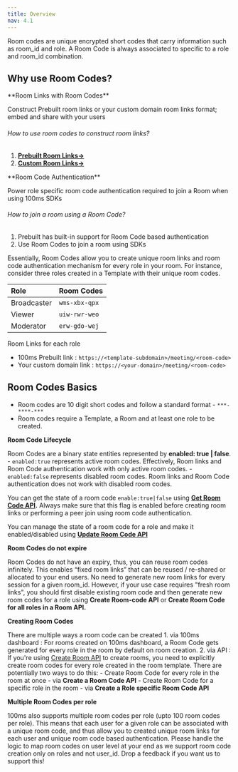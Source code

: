 ```yaml
---
title: Overview
nav: 4.1
---
```


Room codes are unique encrypted short codes that carry information such as room_id and role. A Room Code is always associated to specific to a role and room_id combination.


## Why use Room Codes?


<Note>
**Room Links with Room Codes**

Construct Prebuilt room links or your custom domain room links format; embed and share with your users

###### How to use room codes to construct room links?

1. **[Prebuilt Room Links→](/concepts/v2/concepts/Prebuilt)**
2. **[Custom Room Links→](/concepts/v2/concepts/customUI)**

</Note>

<Note>
**Room Code Authentication**

Power role specific room code authentication required to join a Room when using 100ms SDKs 

###### How to join a room using a Room Code?


1. Prebuilt has built-in support for Room Code based authentication
2. Use Room Codes to join a room using SDKs
</Note>

Essentially, Room Codes allow you to create unique room links and room code authentication mechanism for every role in your room. For instance, consider three roles created in a Template with their unique room codes.

| Role   | Room Codes     | 
| :----- | :------- | 
| Broadcaster | `wms-xbx-qpx`|  
| Viewer | `uiw-rwr-weo` |  
| Moderator | `erw-gdo-wej` |

Room Links for each role
- 100ms Prebuilt link : `https://<template-subdomain>/meeting/<room-code>`
- Your custom domain link : `https://<your-domain>/meeting/<room-code>`


## Room Codes Basics

- Room codes are 10 digit short codes and follow a standard format - `***-****-***`
- Room codes require a Template, a Room and at least one role to be created.



**Room Code Lifecycle**

Room Codes are a binary state entities represented by **enabled: true | false**.
    - `enabled:true` represents active room codes. Effectively, Room links and Room Code authentication work with only active room codes.
    - `enabled:false` represents disabled room codes. Room links and Room Code authentication does not work with disabled room codes.


You can get the state of a room code `enable:true|false` using **[Get Room Code API](/server-side/v2/api-reference/room-codes/get-room-code-state).** Always make sure that this flag is enabled before creating room links or performing a peer join using room code authentication.

You can manage the state of a room code for a role and make it enabled/disabled using **[Update Room Code API](/server-side/v2/api-reference/room-codes/update-room-code-state)**
    
**Room Codes do not expire**

Room Codes do not have an expiry, thus, you can reuse room codes infinitely. This enables “fixed room links” that can be reused / re-shared or allocated to your end users. No need to generate new room links for every session for a given room_id. However, if your use case requires "fresh room links", you should first disable existing room code and then generate new room codes for a role using **Create Room-code API** or **Create Room Code for all roles in a Room API.**

**Creating Room Codes**

 There are multiple ways a room code can be created
    1. via 100ms dashboard : For rooms created on 100ms dashboard, a Room Code gets generated for every role in the room by default on room creation.
    2. via API : If you're using [Create Room API](/server-side/v2/api-reference/Rooms/create-via-api) to create rooms, you need to explicitly create room codes for every role created in the room template. There are potentially two ways to do this:
    	- Create Room Code for every role in the room at once - via **Create a Room Code API** 
   	- Create Room Code for a specific role in the room - via **Create a Role specific Room Code API**


 **Multiple Room Codes per role**

100ms also supports multiple room codes per role (upto 100 room codes per role). This means that each user for a given role can be associated with a unique room code, and thus allow you to created unique room links for each user and unique room code based authentication. Please handle the logic to map room codes on user level at your end as we support room code creation only on roles and not user_id. Drop a feedback if you want us to support this!


